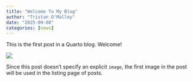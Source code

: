 ```yaml
---
title: "Welcome To My Blog"
author: "Tristan O'Malley"
date: "2025-09-08"
categories: [news]
---
```


This is the first post in a Quarto blog. Welcome!

![](thumbnail.jpg)

Since this post doesn't specify an explicit `image`, the first image in the post will be used in the listing page of posts.

